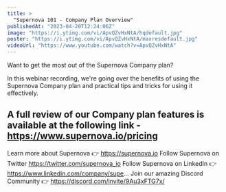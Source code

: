 ```yaml
---
title: >
  "Supernova 101 - Company Plan Overview"
publishedAt: "2023-04-20T12:24:06Z"
image: "https://i.ytimg.com/vi/ApvQZvHxNtA/hqdefault.jpg"
poster: "https://i.ytimg.com/vi/ApvQZvHxNtA/maxresdefault.jpg"
videoUrl: "https://www.youtube.com/watch?v=ApvQZvHxNtA"
---
```


Want to get the most out of the Supernova Company plan?

In this webinar recording, we're going over the benefits of using the Supernova Company plan and practical tips and tricks for using it effectively.

## A full review of our Company plan features is available at the following link - https://www.supernova.io/pricing

Learn more about Supernova 👉 https://supernova.io
Follow Supernova on Twitter https://twitter.com/supernova_io
Follow Supernova on LinkedIn 👉https://www.linkedin.com/company/supe...
Join our amazing Discord Community 👉 https://discord.com/invite/9Au3xFTG7x/

